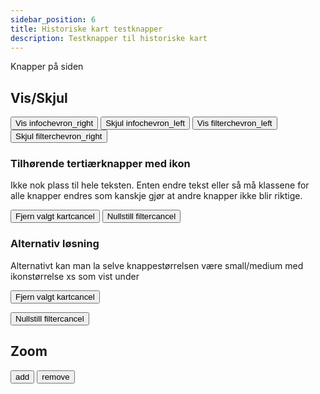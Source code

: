 ```yaml
---
sidebar_position: 6
title: Historiske kart testknapper
description: Testknapper til historiske kart
---
```


Knapper på siden

## Vis/Skjul

<button class="button button__blue--secondary button__icon--xs">Vis info<span class="icon-filled material-symbols-outlined button__icon--xs-left">chevron_right</span></button>
<button class="button button__blue--secondary button__icon--xs">Skjul info<span class="icon-filled material-symbols-outlined button__icon--xs-left">chevron_left</span></button>
<button class="button button__blue--secondary button__icon--xs">Vis filter<span class="icon-filled material-symbols-outlined button__icon--xs-right">chevron_left</span></button>
<button class="button button__blue--secondary button__icon--xs">Skjul filter<span class="icon-filled material-symbols-outlined button__icon--xs-right">chevron_right</span></button>

### Tilhørende tertiærknapper med ikon

Ikke nok plass til hele teksten. Enten endre tekst eller så må klassene for alle knapper endres som kanskje gjør at andre knapper ikke blir riktige.

<button class="button button__blue--tertiary button__icon--xs">Fjern valgt kart<span class="icon-filled material-symbols-outlined button__icon--xs-right">cancel</span></button>
<button class="button button__blue--tertiary button__icon--xs">Nullstill filter<span class="icon-filled material-symbols-outlined button__icon--xs-left">cancel</span></button>

### Alternativ løsning

Alternativt kan man la selve knappestørrelsen være small/medium med ikonstørrelse xs som vist under

<button class="button button__blue--tertiary button__icon--sm">Fjern valgt kart<span class="icon-filled material-symbols-outlined button__icon--xs-right">cancel</span></button>

<button class="button button__blue--tertiary button__icon--sm">Nullstill filter<span class="icon-filled material-symbols-outlined button__icon--xs-left">cancel</span></button>


## Zoom

<button class="button zoom"><span class="material-symbols-outlined icon--center">add</span></button>
<button class="button zoom"><span class="material-symbols-outlined icon--center">remove</span></button>